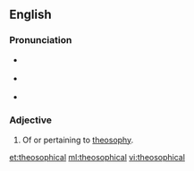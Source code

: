 ==English==

===Pronunciation===
* {{a|UK}} {{IPA|/ˌθiː.əˈsɒf.ɪk.əl/|lang=en}}
* {{a|US}} {{IPA|/ˌθi.əˈsɑ.fɪk.əl/|lang=en}}
* {{hyphenation|the|o|so|phi|cal|lang=en}}
{{rfap|Canadian Phonics Classes, please|lang=en|variety=Canada}}

===Adjective===
{{en-adj}}

# Of or pertaining to [[theosophy]].

[[et:theosophical]]
[[ml:theosophical]]
[[vi:theosophical]]